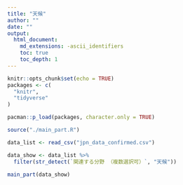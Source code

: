 ```yaml
---
title: "天候"
author: ""
date: ""
output:
  html_document:
    md_extensions: -ascii_identifiers
    toc: true
    toc_depth: 1
---
```


```r
knitr::opts_chunk$set(echo = TRUE)
packages <- c(
  "knitr",
  "tidyverse"
)

pacman::p_load(packages, character.only = TRUE)

source("./main_part.R")
```

```r

data_list <- read_csv("jpn_data_confirmed.csv")

data_show <- data_list %>% 
  filter(str_detect(`関連する分野 （複数選択可）`, "天候"))

```

```r

main_part(data_show)

```


